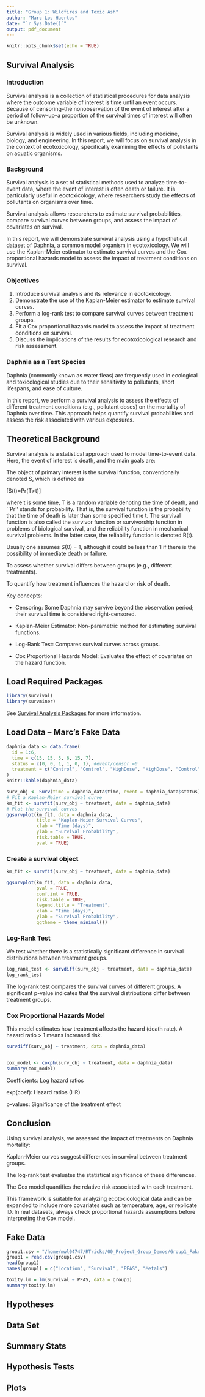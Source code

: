 ```yaml
---
title: "Group 1: Wildfires and Toxic Ash"
author: "Marc Los Huertos"
date: "`r Sys.Date()`"
output: pdf_document
---
```


```r
knitr::opts_chunk$set(echo = TRUE)
```

## Survival Analysis

### Introduction

Survival analysis is a collection of statistical procedures for data analysis where the outcome variable of interest is time until an event occurs. Because of censoring–the nonobservation of the event of interest after a period of follow-up–a proportion of the survival times of interest will often be unknown.

Survival analysis is widely used in various fields, including medicine, biology, and engineering. In this report, we will focus on survival analysis in the context of ecotoxicology, specifically examining the effects of pollutants on aquatic organisms.

### Background
Survival analysis is a set of statistical methods used to analyze time-to-event data, where the event of interest is often death or failure. It is particularly useful in ecotoxicology, where researchers study the effects of pollutants on organisms over time.

Survival analysis allows researchers to estimate survival probabilities, compare survival curves between groups, and assess the impact of covariates on survival.

In this report, we will demonstrate survival analysis using a hypothetical dataset of Daphnia, a common model organism in ecotoxicology. We will use the Kaplan-Meier estimator to estimate survival curves and the Cox proportional hazards model to assess the impact of treatment conditions on survival.

### Objectives

1. Introduce survival analysis and its relevance in ecotoxicology.
2. Demonstrate the use of the Kaplan-Meier estimator to estimate survival curves.
3. Perform a log-rank test to compare survival curves between treatment groups.
4. Fit a Cox proportional hazards model to assess the impact of treatment conditions on survival.
5. Discuss the implications of the results for ecotoxicological research and risk assessment.

### Daphnia as a Test Species

Daphnia (commonly known as water fleas) are frequently used in ecological and toxicological studies due to their sensitivity to pollutants, short lifespans, and ease of culture.

In this report, we perform a survival analysis to assess the effects of different treatment conditions (e.g., pollutant doses) on the mortality of Daphnia over time. This approach helps quantify survival probabilities and assess the risk associated with various exposures.


## Theoretical Background

Survival analysis is a statistical approach used to model time-to-event data. Here, the event of interest is death, and the main goals are:

The object of primary interest is the survival function, conventionally denoted S, which is defined as

[S(t)=Pr(T>t)]

where t is some time, T is a random variable denoting the time of death, and ``Pr'' stands for probability. That is, the survival function is the probability that the time of death is later than some specified time t. The survival function is also called the survivor function or survivorship function in problems of biological survival, and the reliability function in mechanical survival problems. In the latter case, the reliability function is denoted R(t).

Usually one assumes S(0) = 1, although it could be less than 1 if there is the possibility of immediate death or failure.

To assess whether survival differs between groups (e.g., different treatments).

To quantify how treatment influences the hazard or risk of death.

Key concepts:

- Censoring: Some Daphnia may survive beyond the observation period; their survival time is considered right-censored.

- Kaplan-Meier Estimator: Non-parametric method for estimating survival functions.

- Log-Rank Test: Compares survival curves across groups.

- Cox Proportional Hazards Model: Evaluates the effect of covariates on the hazard function.


## Load Required Packages
```r
library(survival)
library(survminer)
```

See [Survival Analysis Packages](https://rviews.rstudio.com/2017/09/25/survival-analysis-with-r/) for more information.


## Load Data -- Marc's Fake Data



```r
daphnia_data <- data.frame(
  id = 1:6,
  time = c(15, 15, 5, 6, 15, 7),
  status = c(0, 0, 1, 1, 0, 1), #event/censor =0
  treatment = c("Control", "Control", "HighDose", "HighDose", "Control", "HighDose")
)
knitr::kable(daphnia_data)
```

```r
surv_obj <- Surv(time = daphnia_data$time, event = daphnia_data$status)
# Fit a Kaplan-Meier survival curve
km_fit <- survfit(surv_obj ~ treatment, data = daphnia_data)
# Plot the survival curves
ggsurvplot(km_fit, data = daphnia_data, 
           title = "Kaplan-Meier Survival Curves",
           xlab = "Time (days)",
           ylab = "Survival Probability",
           risk.table = TRUE,
           pval = TRUE)
```
### Create a survival object

```r

km_fit <- survfit(surv_obj ~ treatment, data = daphnia_data)

ggsurvplot(km_fit, data = daphnia_data,
           pval = TRUE,
           conf.int = TRUE,
           risk.table = TRUE,
           legend.title = "Treatment",
           xlab = "Time (days)",
           ylab = "Survival Probability",
           ggtheme = theme_minimal())
```


### Log-Rank Test
We test whether there is a statistically significant difference in survival distributions between treatment groups.


```r
log_rank_test <- survdiff(surv_obj ~ treatment, data = daphnia_data)
log_rank_test
```
The log-rank test compares the survival curves of different groups. A significant p-value indicates that the survival distributions differ between treatment groups.


### Cox Proportional Hazards Model
This model estimates how treatment affects the hazard (death rate). A hazard ratio > 1 means increased risk.

```r


survdiff(surv_obj ~ treatment, data = daphnia_data)


cox_model <- coxph(surv_obj ~ treatment, data = daphnia_data)
summary(cox_model)


```

Coefficients: Log hazard ratios

exp(coef): Hazard ratios (HR)

p-values: Significance of the treatment effect

## Conclusion

Using survival analysis, we assessed the impact of treatments on Daphnia mortality:

Kaplan-Meier curves suggest differences in survival between treatment groups.

The log-rank test evaluates the statistical significance of these differences.

The Cox model quantifies the relative risk associated with each treatment.

This framework is suitable for analyzing ecotoxicological data and can be expanded to include more covariates such as temperature, age, or replicate ID. In real datasets, always check proportional hazards assumptions before interpreting the Cox model.



## Fake Data

```r
group1.csv = "/home/mwl04747/RTricks/00_Project_Group_Demos/Group1_FakeData.csv"
group1 = read.csv(group1.csv)
head(group1)
names(group1) = c("Location", "Survival", "PFAS", "Metals")  

```

```r
toxity.lm = lm(Survival ~ PFAS, data = group1)
summary(toxity.lm)
```
## Hypotheses

## Data Set


## Summary Stats

## Hypothesis Tests


## Plots


